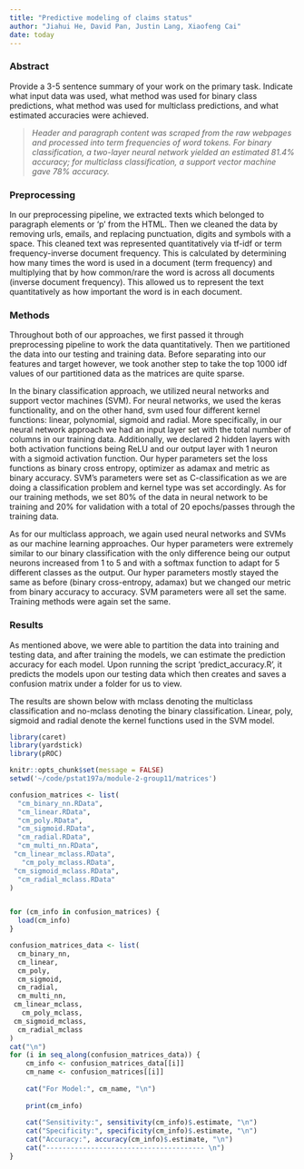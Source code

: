 ```yaml
---
title: "Predictive modeling of claims status"
author: "Jiahui He, David Pan, Justin Lang, Xiaofeng Cai"
date: today
---
```


### Abstract

Provide a 3-5 sentence summary of your work on the primary task. Indicate what input data was used, what method was used for binary class predictions, what method was used for multiclass predictions, and what estimated accuracies were achieved.

> *Header and paragraph content was scraped from the raw webpages and processed into term frequencies of word tokens. For binary classification, a two-layer neural network yielded an estimated 81.4% accuracy; for multiclass classification, a support vector machine gave 78% accuracy.*

### Preprocessing
<!--
In one paragraph lay out your preprocessing pipeline. No need to provide exact step-by-step detail; just give an overview of the main components:
-->

In our preprocessing pipeline, we extracted texts which belonged to paragraph elements or 'p' from the HTML. Then we cleaned the data by removing urls, emails, and replacing punctuation, digits and symbols with a space. This cleaned text was represented quantitatively via tf-idf or term frequency-inverse document frequency. This is calculated by determining how many times the word is used in a document (term frequency) and multiplying that by how common/rare the word is across all documents (inverse document frequency). This allowed us to represent the text quantitatively as how important the word is in each document.

### Methods

<!--
Describe your final predictive models. Include one paragraph with details on the binary classification approach, and one on the multiclass approach. Include for each:
-->


Throughout both of our approaches,  we first passed it through preprocessing pipeline to work the data quantitatively. Then we partitioned the data into our testing and training data. Before separating into our features and target however, we took another step to take the top 1000 idf values of our partitioned data as the matrices are quite sparse.

In the binary classification approach, we utilized neural networks and support vector machines (SVM). For neural networks, we used the keras functionality, and on the other hand, svm used four different kernel functions: linear, polynomial, sigmoid and radial.
More specifically, in our neural network approach we had an input layer set with the total number of columns in our training data. Additionally, we declared 2 hidden layers with both activation functions being ReLU and our output layer with 1 neuron with a sigmoid activation function. Our hyper parameters set the loss functions as binary cross entropy, optimizer as adamax and metric as binary accuracy. SVM's parameters were set as C-classification as we are doing a classification problem and kernel type was set accordingly. As for our training methods, we set 80% of the data in neural network to be training and 20% for validation with a total of 20 epochs/passes through the training data.

As for our multiclass approach, we again used neural networks and SVMs as our machine learning approaches. Our hyper parameters were extremely similar to our binary classification with the only difference being our output neurons increased from 1 to 5 and with a softmax function to adapt for 5 different classes as the output. Our hyper parameters mostly stayed the same as before (binary cross-entropy, adamax) but we changed our metric from binary accuracy to accuracy. SVM parameters were all set the same. Training methods were again set the same.


<!--
-   what ML/statistical method was used

-   model specification and hyperparameter selection

-   training method
-->

### Results

As mentioned above, we were able to partition the data into training and testing data, and after training the models, we can estimate the prediction accuracy for each model. Upon running the script 'predict_accuracy.R', it predicts the models upon our testing data which then creates and saves a confusion matrix under a folder for us to view. 

The results are shown below with mclass denoting the multiclass classification and no-mclass denoting the binary classification. Linear, poly, sigmoid and radial denote the kernel functions used in the SVM model.
```r
library(caret)  
library(yardstick)
library(pROC)

```
```r
knitr::opts_chunk$set(message = FALSE)
setwd('~/code/pstat197a/module-2-group11/matrices')

confusion_matrices <- list(
  "cm_binary_nn.RData",
  "cm_linear.RData",
  "cm_poly.RData",
  "cm_sigmoid.RData",
  "cm_radial.RData",
  "cm_multi_nn.RData", 
 "cm_linear_mclass.RData",
   "cm_poly_mclass.RData", 
 "cm_sigmoid_mclass.RData", 
  "cm_radial_mclass.RData"
)


for (cm_info in confusion_matrices) {
  load(cm_info)
}

confusion_matrices_data <- list(
  cm_binary_nn,
  cm_linear,
  cm_poly,
  cm_sigmoid,
  cm_radial,
  cm_multi_nn, 
 cm_linear_mclass,
   cm_poly_mclass, 
 cm_sigmoid_mclass, 
  cm_radial_mclass
)
cat("\n")
for (i in seq_along(confusion_matrices_data)) {
    cm_info <- confusion_matrices_data[[i]]
    cm_name <- confusion_matrices[[i]]
    
    cat("For Model:", cm_name, "\n")
    
    print(cm_info)
    
    cat("Sensitivity:", sensitivity(cm_info)$.estimate, "\n")
    cat("Specificity:", specificity(cm_info)$.estimate, "\n")
    cat("Accuracy:", accuracy(cm_info)$.estimate, "\n")
    cat("--------------------------------------- \n")
}
```

<!---
Indicate the predictive accuracy of the binary classifications and the multiclass classifications. Provide a table for each, and report sensitivity, specificity, and accuracy.[^1]
--->




[^1]: Read [this article](https://yardstick.tidymodels.org/articles/multiclass.html) on multiclass averaging.

